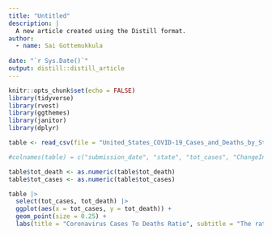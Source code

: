 ```yaml
---
title: "Untitled"
description: |
  A new article created using the Distill format.
author:
  - name: Sai Gottemukkula
    
date: "`r Sys.Date()`"
output: distill::distill_article
---
```


```r
knitr::opts_chunk$set(echo = FALSE)
library(tidyverse)
library(rvest)
library(ggthemes)
library(janitor)
library(dplyr)
```

```r
table <- read_csv(file = "United_States_COVID-19_Cases_and_Deaths_by_State_over_Time.csv", show_col_types = FALSE)
```

```r
#colnames(table) = c("submission_date", "state", "tot_cases", "ChangeInTotalPercent")

table$tot_death <- as.numeric(table$tot_death)
table$tot_cases <- as.numeric(table$tot_cases)
```

```r
table |>
  select(tot_cases, tot_death) |>
  ggplot(aes(x = tot_cases, y = tot_death)) +
  geom_point(size = 0.25) + 
  labs(title = "Coronavirus Cases To Deaths Ratio", subtitle = "The ratio continued upwards for most of the pandemic", x = "Coronavirus cases", y = "Coronavirus Deaths", caption = "Source: CDC")
```

